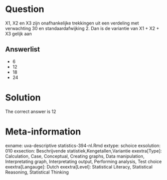 Question
========

X1, X2 en X3 zijn onafhankelijke trekkingen uit een verdeling met verwachting 30 en standaardafwijking 2. Dan is de variantie van X1 + X2 + X3 gelijk aan 

Answerlist
----------
* 6
* 12
* 18
* 24

Solution
========

The correct answer is  12 

Meta-information
================
exname: uva-descriptive statistics-394-nl.Rmd 
extype: schoice 
exsolution: 010 
exsection: Beschrijvende statistiek,Kengetallen,Variantie 
exextra[Type]: Calculation, Case, Conceptual, Creating graphs, Data manipulation, Interpretating graph, Interpretating output, Performing analysis, Test choice 
exextra[Langauge]: Dutch 
exextra[Level]: Statistical Literacy, Statistical Reasoning, Statistical Thinking 
